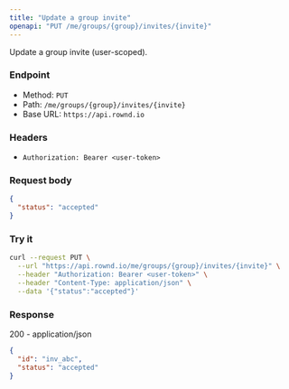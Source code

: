 ```yaml
---
title: "Update a group invite"
openapi: "PUT /me/groups/{group}/invites/{invite}"
---
```


Update a group invite (user-scoped).

### Endpoint

- Method: `PUT`
- Path: `/me/groups/{group}/invites/{invite}`
- Base URL: `https://api.rownd.io`

### Headers

- `Authorization: Bearer <user-token>`

### Request body

```json
{
  "status": "accepted"
}
```

### Try it

```bash
curl --request PUT \
  --url "https://api.rownd.io/me/groups/{group}/invites/{invite}" \
  --header "Authorization: Bearer <user-token>" \
  --header "Content-Type: application/json" \
  --data '{"status":"accepted"}'
```

### Response

200 - application/json

```json
{
  "id": "inv_abc",
  "status": "accepted"
}
```
